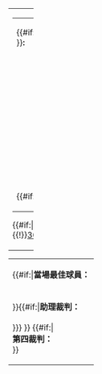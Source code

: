 {| width="100%"
|valign="top" width="50%"|
{| style="font-size: 90%" cellspacing="0" cellpadding="0"
|colspan=4|{{#if:{{{homenat|<noinclude>-</noinclude>}}}|{{flagicon|{{{homenat}}}|size={{{homesize|100px}}}}}<br />}}'''{{{hometeam}}}:'''
|-
!width=25| !!width=25|
|-
|{{{home1pos}}} ||'''{{{home1no|1}}}''' ||{{#if:{{{home1nat|<noinclude>-</noinclude>}}}|{{flagicon|{{{home1nat}}}}}}} {{{home1player}}}{{#if:{{{home1card|<noinclude>-</noinclude>}}}| {{!}}{{!}} {{{home1card}}}{{#if:{{{home1sub|<noinclude>-</noinclude>}}}| {{!}}{{!}} {{{home1sub}}}}}|{{#if:{{{home1sub|<noinclude>-</noinclude>}}}| {{!}}{{!}} {{!}}{{!}} {{{home1sub}}}}}}}
|-
|{{{home2pos}}} ||'''{{{home2no|2}}}''' ||{{#if:{{{home2nat|<noinclude>-</noinclude>}}}|{{flagicon|{{{home2nat}}}}}}} {{{home2player}}}{{#if:{{{home2card|<noinclude>-</noinclude>}}}| {{!}}{{!}} {{{home2card}}}{{#if:{{{home2sub|<noinclude>-</noinclude>}}}| {{!}}{{!}} {{{home2sub}}}}}|{{#if:{{{home2sub|<noinclude>-</noinclude>}}}| {{!}}{{!}} {{!}}{{!}} {{{home2sub}}}}}}}
|-
|{{{home3pos}}} ||'''{{{home3no|3}}}''' ||{{#if:{{{home3nat|<noinclude>-</noinclude>}}}|{{flagicon|{{{home3nat}}}}}}} {{{home3player}}}{{#if:{{{home3card|<noinclude>-</noinclude>}}}| {{!}}{{!}} {{{home3card}}}{{#if:{{{home3sub|<noinclude>-</noinclude>}}}| {{!}}{{!}} {{{home3sub}}}}}|{{#if:{{{home3sub|<noinclude>-</noinclude>}}}| {{!}}{{!}} {{!}}{{!}} {{{home3sub}}}}}}}
|-
|{{{home4pos}}} ||'''{{{home4no|4}}}''' ||{{#if:{{{home4nat|<noinclude>-</noinclude>}}}|{{flagicon|{{{home4nat}}}}}}} {{{home4player}}}{{#if:{{{home4card|<noinclude>-</noinclude>}}}| {{!}}{{!}} {{{home4card}}}{{#if:{{{home4sub|<noinclude>-</noinclude>}}}| {{!}}{{!}} {{{home4sub}}}}}|{{#if:{{{home4sub|<noinclude>-</noinclude>}}}| {{!}}{{!}} {{!}}{{!}} {{{home4sub}}}}}}}
|-
|{{{home5pos}}} ||'''{{{home5no|5}}}''' ||{{#if:{{{home5nat|<noinclude>-</noinclude>}}}|{{flagicon|{{{home5nat}}}}}}} {{{home5player}}}{{#if:{{{home5card|<noinclude>-</noinclude>}}}| {{!}}{{!}} {{{home5card}}}{{#if:{{{home5sub|<noinclude>-</noinclude>}}}| {{!}}{{!}} {{{home5sub}}}}}|{{#if:{{{home5sub|<noinclude>-</noinclude>}}}| {{!}}{{!}} {{!}}{{!}} {{{home5sub}}}}}}}
|-
|{{{home6pos}}} ||'''{{{home6no|6}}}''' ||{{#if:{{{home6nat|<noinclude>-</noinclude>}}}|{{flagicon|{{{home6nat}}}}}}} {{{home6player}}}{{#if:{{{home6card|<noinclude>-</noinclude>}}}| {{!}}{{!}} {{{home6card}}}{{#if:{{{home6sub|<noinclude>-</noinclude>}}}| {{!}}{{!}} {{{home6sub}}}}}|{{#if:{{{home6sub|<noinclude>-</noinclude>}}}| {{!}}{{!}} {{!}}{{!}} {{{home6sub}}}}}}}
|-
|{{{home7pos}}} ||'''{{{home7no|7}}}''' ||{{#if:{{{home7nat|<noinclude>-</noinclude>}}}|{{flagicon|{{{home7nat}}}}}}} {{{home7player}}}{{#if:{{{home7card|<noinclude>-</noinclude>}}}| {{!}}{{!}} {{{home7card}}}{{#if:{{{home7sub|<noinclude>-</noinclude>}}}| {{!}}{{!}} {{{home7sub}}}}}|{{#if:{{{home7sub|<noinclude>-</noinclude>}}}| {{!}}{{!}} {{!}}{{!}} {{{home7sub}}}}}}}
|-
|{{{home8pos}}} ||'''{{{home8no|8}}}''' ||{{#if:{{{home8nat|<noinclude>-</noinclude>}}}|{{flagicon|{{{home8nat}}}}}}} {{{home8player}}}{{#if:{{{home8card|<noinclude>-</noinclude>}}}| {{!}}{{!}} {{{home8card}}}{{#if:{{{home8sub|<noinclude>-</noinclude>}}}| {{!}}{{!}} {{{home8sub}}}}}|{{#if:{{{home8sub|<noinclude>-</noinclude>}}}| {{!}}{{!}} {{!}}{{!}} {{{home8sub}}}}}}}
|-
|{{{home9pos}}} ||'''{{{home9no|9}}}''' ||{{#if:{{{home9nat|<noinclude>-</noinclude>}}}|{{flagicon|{{{home9nat}}}}}}} {{{home9player}}}{{#if:{{{home9card|<noinclude>-</noinclude>}}}| {{!}}{{!}} {{{home9card}}}{{#if:{{{home9sub|<noinclude>-</noinclude>}}}| {{!}}{{!}} {{{home9sub}}}}}|{{#if:{{{home9sub|<noinclude>-</noinclude>}}}| {{!}}{{!}} {{!}}{{!}} {{{home9sub}}}}}}}
|-
|{{{home10pos}}} ||'''{{{home10no|10}}}''' ||{{#if:{{{home10nat|<noinclude>-</noinclude>}}}|{{flagicon|{{{home10nat}}}}}}} {{{home10player}}}{{#if:{{{home10card|<noinclude>-</noinclude>}}}| {{!}}{{!}} {{{home10card}}}{{#if:{{{home10sub|<noinclude>-</noinclude>}}}| {{!}}{{!}} {{{home10sub}}}}}|{{#if:{{{home10sub|<noinclude>-</noinclude>}}}| {{!}}{{!}} {{!}}{{!}} {{{home10sub}}}}}}}
|-
|{{{home11pos}}} ||'''{{{home11no|11}}}''' ||{{#if:{{{home11nat|<noinclude>-</noinclude>}}}|{{flagicon|{{{home11nat}}}}}}} {{{home11player}}}{{#if:{{{home11card|<noinclude>-</noinclude>}}}| {{!}}{{!}} {{{home11card}}}{{#if:{{{home11sub|<noinclude>-</noinclude>}}}| {{!}}{{!}} {{{home11sub}}}}}|{{#if:{{{home11sub|<noinclude>-</noinclude>}}}| {{!}}{{!}} {{!}}{{!}} {{{home11sub}}}}}}}
{{!}}-}}
{{#if:{{{home12player|<noinclude>-</noinclude>}}}|{{!}}colspan=3{{!}}'''-{zh-hans:替补球员; zh-hant:後備球員}-：'''
{{!}}-
{{!}}{{{home12pos}}} {{!}}{{!}}'''{{{home12no|12}}}''' {{!}}{{!}}{{#if:{{{home12nat|<noinclude>-</noinclude>}}}|{{flagicon|{{{home12nat}}}}}}} {{{home12player}}}{{#if:{{{home12card|<noinclude>-</noinclude>}}}| {{!}}{{!}} {{{home12card}}}{{#if:{{{home12sub|<noinclude>-</noinclude>}}}| {{!}}{{!}} {{{home12sub}}}{{#if:{{{home12sub2|<noinclude>-</noinclude>}}}| {{!}}{{!}} {{{home12sub2}}}}}}}|{{#if:{{{home12sub|<noinclude>-</noinclude>}}}| {{!}}{{!}} {{!}}{{!}} {{{home12sub}}}{{#if:{{{home12sub2|<noinclude>-</noinclude>}}}| {{!}}{{!}} {{{home12sub2}}}}}}}}}
{{!}}-}}
{{#if:{{{home13player|<noinclude>-</noinclude>}}}|{{!}}{{{home13pos}}} {{!}}{{!}}'''{{{home13no|13}}}''' {{!}}{{!}}{{#if:{{{home13nat|<noinclude>-</noinclude>}}}|{{flagicon|{{{home13nat}}}}}}} {{{home13player}}}{{#if:{{{home13card|<noinclude>-</noinclude>}}}| {{!}}{{!}} {{{home13card}}}{{#if:{{{home13sub|<noinclude>-</noinclude>}}}| {{!}}{{!}} {{{home13sub}}}{{#if:{{{home13sub2|<noinclude>-</noinclude>}}}| {{!}}{{!}} {{{home13sub2}}}}}}}|{{#if:{{{home13sub|<noinclude>-</noinclude>}}}| {{!}}{{!}} {{!}}{{!}} {{{home13sub}}}{{#if:{{{home13sub2|<noinclude>-</noinclude>}}}| {{!}}{{!}} {{{home13sub2}}}}}}}}}
{{!}}-}}
{{#if:{{{home14player|<noinclude>-</noinclude>}}}|{{!}}{{{home14pos}}} {{!}}{{!}}'''{{{home14no|14}}}''' {{!}}{{!}}{{#if:{{{home14nat|<noinclude>-</noinclude>}}}|{{flagicon|{{{home14nat}}}}}}} {{{home14player}}}{{#if:{{{home14card|<noinclude>-</noinclude>}}}| {{!}}{{!}} {{{home14card}}}{{#if:{{{home14sub|<noinclude>-</noinclude>}}}| {{!}}{{!}} {{{home14sub}}}{{#if:{{{home14sub2|<noinclude>-</noinclude>}}}| {{!}}{{!}} {{{home14sub2}}}}}}}|{{#if:{{{home14sub|<noinclude>-</noinclude>}}}| {{!}}{{!}} {{!}}{{!}} {{{home14sub}}}{{#if:{{{home14sub2|<noinclude>-</noinclude>}}}| {{!}}{{!}} {{{home14sub2}}}}}}}}}
{{!}}-}}
{{#if:{{{home15player|<noinclude>-</noinclude>}}}|{{!}}{{{home15pos}}} {{!}}{{!}}'''{{{home15no|15}}}''' {{!}}{{!}}{{#if:{{{home15nat|<noinclude>-</noinclude>}}}|{{flagicon|{{{home15nat}}}}}}} {{{home15player}}}{{#if:{{{home15card|<noinclude>-</noinclude>}}}| {{!}}{{!}} {{{home15card}}}{{#if:{{{home15sub|<noinclude>-</noinclude>}}}| {{!}}{{!}} {{{home15sub}}}{{#if:{{{home15sub2|<noinclude>-</noinclude>}}}| {{!}}{{!}} {{{home15sub2}}}}}}}|{{#if:{{{home15sub|<noinclude>-</noinclude>}}}| {{!}}{{!}} {{!}}{{!}} {{{home15sub}}}{{#if:{{{home15sub2|<noinclude>-</noinclude>}}}| {{!}}{{!}} {{{home15sub2}}}}}}}}}
{{!}}-}}
{{#if:{{{home16player|<noinclude>-</noinclude>}}}|{{!}}{{{home16pos}}} {{!}}{{!}}'''{{{home16no|16}}}''' {{!}}{{!}}{{#if:{{{home16nat|<noinclude>-</noinclude>}}}|{{flagicon|{{{home16nat}}}}}}} {{{home16player}}}{{#if:{{{home16card|<noinclude>-</noinclude>}}}| {{!}}{{!}} {{{home16card}}}{{#if:{{{home16sub|<noinclude>-</noinclude>}}}| {{!}}{{!}} {{{home16sub}}}{{#if:{{{home16sub2|<noinclude>-</noinclude>}}}| {{!}}{{!}} {{{home16sub2}}}}}}}|{{#if:{{{home16sub|<noinclude>-</noinclude>}}}| {{!}}{{!}} {{!}}{{!}} {{{home16sub}}}{{#if:{{{home16sub2|<noinclude>-</noinclude>}}}| {{!}}{{!}} {{{home16sub2}}}}}}}}}
{{!}}-}}
{{#if:{{{home17player|<noinclude>-</noinclude>}}}|{{!}}{{{home17pos}}} {{!}}{{!}}'''{{{home17no|17}}}''' {{!}}{{!}}{{#if:{{{home17nat|<noinclude>-</noinclude>}}}|{{flagicon|{{{home17nat}}}}}}} {{{home17player}}}{{#if:{{{home17card|<noinclude>-</noinclude>}}}| {{!}}{{!}} {{{home17card}}}{{#if:{{{home17sub|<noinclude>-</noinclude>}}}| {{!}}{{!}} {{{home17sub}}}{{#if:{{{home17sub2|<noinclude>-</noinclude>}}}| {{!}}{{!}} {{{home17sub2}}}}}}}|{{#if:{{{home17sub|<noinclude>-</noinclude>}}}| {{!}}{{!}} {{!}}{{!}} {{{home17sub}}}{{#if:{{{home17sub2|<noinclude>-</noinclude>}}}| {{!}}{{!}} {{{home17sub2}}}}}}}}}
{{!}}-}}
{{#if:{{{home18player|<noinclude>-</noinclude>}}}|{{!}}{{{home18pos}}} {{!}}{{!}}'''{{{home18no|18}}}''' {{!}}{{!}}{{#if:{{{home18nat|<noinclude>-</noinclude>}}}|{{flagicon|{{{home18nat}}}}}}} {{{home18player}}}{{#if:{{{home18card|<noinclude>-</noinclude>}}}| {{!}}{{!}} {{{home18card}}}{{#if:{{{home18sub|<noinclude>-</noinclude>}}}| {{!}}{{!}} {{{home18sub}}}{{#if:{{{home18sub2|<noinclude>-</noinclude>}}}| {{!}}{{!}} {{{home18sub2}}}}}}}|{{#if:{{{home18sub|<noinclude>-</noinclude>}}}| {{!}}{{!}} {{!}}{{!}} {{{home18sub}}}{{#if:{{{home18sub2|<noinclude>-</noinclude>}}}| {{!}}{{!}} {{{home18sub2}}}}}}}}}
{{!}}-}}
{{#if:{{{home19player|<noinclude>-</noinclude>}}}|{{!}}{{{home19pos}}} {{!}}{{!}}'''{{{home19no|19}}}''' {{!}}{{!}}{{#if:{{{home19nat|<noinclude>-</noinclude>}}}|{{flagicon|{{{home19nat}}}}}}} {{{home19player}}}{{#if:{{{home19card|<noinclude>-</noinclude>}}}| {{!}}{{!}} {{{home19card}}}{{#if:{{{home19sub|<noinclude>-</noinclude>}}}| {{!}}{{!}} {{{home19sub}}}{{#if:{{{home19sub2|<noinclude>-</noinclude>}}}| {{!}}{{!}} {{{home19sub2}}}}}}}|{{#if:{{{home19sub|<noinclude>-</noinclude>}}}| {{!}}{{!}} {{!}}{{!}} {{{home19sub}}}{{#if:{{{home19sub2|<noinclude>-</noinclude>}}}| {{!}}{{!}} {{{home18sub2}}}}}}}}}
{{!}}-}}
{{#if:{{{home20player|<noinclude>-</noinclude>}}}|{{!}}{{{home20pos}}} {{!}}{{!}}'''{{{home20no|20}}}''' {{!}}{{!}}{{#if:{{{home20nat|<noinclude>-</noinclude>}}}|{{flagicon|{{{home20nat}}}}}}} {{{home20player}}}{{#if:{{{home20card|<noinclude>-</noinclude>}}}| {{!}}{{!}} {{{home20card}}}{{#if:{{{home20sub|<noinclude>-</noinclude>}}}| {{!}}{{!}} {{{home20sub}}}{{#if:{{{home20sub2|<noinclude>-</noinclude>}}}| {{!}}{{!}} {{{home20sub2}}}}}}}|{{#if:{{{home20sub|<noinclude>-</noinclude>}}}| {{!}}{{!}} {{!}}{{!}} {{{home20sub}}}{{#if:{{{home20sub2|<noinclude>-</noinclude>}}}| {{!}}{{!}} {{{home18sub2}}}}}}}}}
{{!}}-}}
{{#if:{{{home21player|<noinclude>-</noinclude>}}}|{{!}}{{{home21pos}}} {{!}}{{!}}'''{{{home21no|21}}}''' {{!}}{{!}}{{#if:{{{home21nat|<noinclude>-</noinclude>}}}|{{flagicon|{{{home21nat}}}}}}} {{{home21player}}}{{#if:{{{home21card|<noinclude>-</noinclude>}}}| {{!}}{{!}} {{{home21card}}}{{#if:{{{home21sub|<noinclude>-</noinclude>}}}| {{!}}{{!}} {{{home21sub}}}{{#if:{{{home21sub2|<noinclude>-</noinclude>}}}| {{!}}{{!}} {{{home21sub2}}}}}}}|{{#if:{{{home21sub|<noinclude>-</noinclude>}}}| {{!}}{{!}} {{!}}{{!}} {{{home21sub}}}{{#if:{{{hom221sub2|<noinclude>-</noinclude>}}}| {{!}}{{!}} {{{home18sub2}}}}}}}}}
{{!}}-}}
{{#if:{{{home22player|<noinclude>-</noinclude>}}}|{{!}}{{{home22pos}}} {{!}}{{!}}'''{{{home22no|22}}}''' {{!}}{{!}}{{#if:{{{home22nat|<noinclude>-</noinclude>}}}|{{flagicon|{{{home22nat}}}}}}} {{{home22player}}}{{#if:{{{home22card|<noinclude>-</noinclude>}}}| {{!}}{{!}} {{{home22card}}}{{#if:{{{home22sub|<noinclude>-</noinclude>}}}| {{!}}{{!}} {{{home22sub}}}{{#if:{{{home22sub2|<noinclude>-</noinclude>}}}| {{!}}{{!}} {{{home22sub2}}}}}}}|{{#if:{{{home22sub|<noinclude>-</noinclude>}}}| {{!}}{{!}} {{!}}{{!}} {{{home22sub}}}{{#if:{{{home22sub2|<noinclude>-</noinclude>}}}| {{!}}{{!}} {{{home18sub2}}}}}}}}}
{{!}}-}}
{{#if:{{{home23player|<noinclude>-</noinclude>}}}|{{!}}{{{home23pos}}} {{!}}{{!}}'''{{{home23no|23}}}''' {{!}}{{!}}{{#if:{{{home23nat|<noinclude>-</noinclude>}}}|{{flagicon|{{{home23nat}}}}}}} {{{home23player}}}{{#if:{{{home23card|<noinclude>-</noinclude>}}}| {{!}}{{!}} {{{home23card}}}{{#if:{{{home23sub|<noinclude>-</noinclude>}}}| {{!}}{{!}} {{{home23sub}}}{{#if:{{{home23sub2|<noinclude>-</noinclude>}}}| {{!}}{{!}} {{{home23sub2}}}}}}}|{{#if:{{{home23sub|<noinclude>-</noinclude>}}}| {{!}}{{!}} {{!}}{{!}} {{{home23sub}}}{{#if:{{{home23sub2|<noinclude>-</noinclude>}}}| {{!}}{{!}} {{{home18sub2}}}}}}}}}
{{!}}-}}
|colspan=3|'''主教練：'''
|-
|colspan=4|{{#if:{{{homemannat}}}|{{flagicon|{{{homemannat}}}}}}} {{{homeman}}}
|}
{{#if:{{{image|<noinclude>-</noinclude>}}}|{{!}}[[File:{{{image}}}{{!}}{{{imagesize|300px}}}]]}}
|valign="top" width="50%"|
{| style="font-size: 90%" cellspacing="0" cellpadding="0"  align="center"
|colspan=4|{{#if:{{{awaynat|<noinclude>-</noinclude>}}}|{{flagicon|{{{awaynat}}}|size={{{awaysize|100px}}}}}<br />}}'''{{{awayteam}}}:'''
|-
!width=25| !!width=25|
|-
|{{{away1pos}}} ||'''{{{away1no|1}}}''' ||{{#if:{{{away1nat|<noinclude>-</noinclude>}}}|{{flagicon|{{{away1nat}}}}}}} {{{away1player}}}{{#if:{{{away1card|<noinclude>-</noinclude>}}}| {{!}}{{!}} {{{away1card}}}{{#if:{{{away1sub|<noinclude>-</noinclude>}}}| {{!}}{{!}} {{{away1sub}}}}}|{{#if:{{{away1sub|<noinclude>-</noinclude>}}}| {{!}}{{!}} {{!}}{{!}} {{{away1sub}}}}}}}
|-
|{{{away2pos}}} ||'''{{{away2no|2}}}''' ||{{#if:{{{away2nat|<noinclude>-</noinclude>}}}|{{flagicon|{{{away2nat}}}}}}} {{{away2player}}}{{#if:{{{away2card|<noinclude>-</noinclude>}}}| {{!}}{{!}} {{{away2card}}}{{#if:{{{away2sub|<noinclude>-</noinclude>}}}| {{!}}{{!}} {{{away2sub}}}}}|{{#if:{{{away2sub|<noinclude>-</noinclude>}}}| {{!}}{{!}} {{!}}{{!}} {{{away2sub}}}}}}}
|-
|{{{away3pos}}} ||'''{{{away3no|3}}}''' ||{{#if:{{{away3nat|<noinclude>-</noinclude>}}}|{{flagicon|{{{away3nat}}}}}}} {{{away3player}}}{{#if:{{{away3card|<noinclude>-</noinclude>}}}| {{!}}{{!}} {{{away3card}}}{{#if:{{{away3sub|<noinclude>-</noinclude>}}}| {{!}}{{!}} {{{away3sub}}}}}|{{#if:{{{away3sub|<noinclude>-</noinclude>}}}| {{!}}{{!}} {{!}}{{!}} {{{away3sub}}}}}}}
|-
|{{{away4pos}}} ||'''{{{away4no|4}}}''' ||{{#if:{{{away4nat|<noinclude>-</noinclude>}}}|{{flagicon|{{{away4nat}}}}}}} {{{away4player}}}{{#if:{{{away4card|<noinclude>-</noinclude>}}}| {{!}}{{!}} {{{away4card}}}{{#if:{{{away4sub|<noinclude>-</noinclude>}}}| {{!}}{{!}} {{{away4sub}}}}}|{{#if:{{{away4sub|<noinclude>-</noinclude>}}}| {{!}}{{!}} {{!}}{{!}} {{{away4sub}}}}}}}
|-
|{{{away5pos}}} ||'''{{{away5no|5}}}''' ||{{#if:{{{away5nat|<noinclude>-</noinclude>}}}|{{flagicon|{{{away5nat}}}}}}} {{{away5player}}}{{#if:{{{away5card|<noinclude>-</noinclude>}}}| {{!}}{{!}} {{{away5card}}}{{#if:{{{away5sub|<noinclude>-</noinclude>}}}| {{!}}{{!}} {{{away5sub}}}}}|{{#if:{{{away5sub|<noinclude>-</noinclude>}}}| {{!}}{{!}} {{!}}{{!}} {{{away5sub}}}}}}}
|-
|{{{away6pos}}} ||'''{{{away6no|6}}}''' ||{{#if:{{{away6nat|<noinclude>-</noinclude>}}}|{{flagicon|{{{away6nat}}}}}}} {{{away6player}}}{{#if:{{{away6card|<noinclude>-</noinclude>}}}| {{!}}{{!}} {{{away6card}}}{{#if:{{{away6sub|<noinclude>-</noinclude>}}}| {{!}}{{!}} {{{away6sub}}}}}|{{#if:{{{away6sub|<noinclude>-</noinclude>}}}| {{!}}{{!}} {{!}}{{!}} {{{away6sub}}}}}}}
|-
|{{{away7pos}}} ||'''{{{away7no|7}}}''' ||{{#if:{{{away7nat|<noinclude>-</noinclude>}}}|{{flagicon|{{{away7nat}}}}}}} {{{away7player}}}{{#if:{{{away7card|<noinclude>-</noinclude>}}}| {{!}}{{!}} {{{away7card}}}{{#if:{{{away7sub|<noinclude>-</noinclude>}}}| {{!}}{{!}} {{{away7sub}}}}}|{{#if:{{{away7sub|<noinclude>-</noinclude>}}}| {{!}}{{!}} {{!}}{{!}} {{{away7sub}}}}}}}
|-
|{{{away8pos}}} ||'''{{{away8no|8}}}''' ||{{#if:{{{away8nat|<noinclude>-</noinclude>}}}|{{flagicon|{{{away8nat}}}}}}} {{{away8player}}}{{#if:{{{away8card|<noinclude>-</noinclude>}}}| {{!}}{{!}} {{{away8card}}}{{#if:{{{away8sub|<noinclude>-</noinclude>}}}| {{!}}{{!}} {{{away8sub}}}}}|{{#if:{{{away8sub|<noinclude>-</noinclude>}}}| {{!}}{{!}} {{!}}{{!}} {{{away8sub}}}}}}}
|-
|{{{away9pos}}} ||'''{{{away9no|9}}}''' ||{{#if:{{{away9nat|<noinclude>-</noinclude>}}}|{{flagicon|{{{away9nat}}}}}}} {{{away9player}}}{{#if:{{{away9card|<noinclude>-</noinclude>}}}| {{!}}{{!}} {{{away9card}}}{{#if:{{{away9sub|<noinclude>-</noinclude>}}}| {{!}}{{!}} {{{away9sub}}}}}|{{#if:{{{away9sub|<noinclude>-</noinclude>}}}| {{!}}{{!}} {{!}}{{!}} {{{away9sub}}}}}}}
|-
|{{{away10pos}}} ||'''{{{away10no|10}}}''' ||{{#if:{{{away10nat|<noinclude>-</noinclude>}}}|{{flagicon|{{{away10nat}}}}}}} {{{away10player}}}{{#if:{{{away10card|<noinclude>-</noinclude>}}}| {{!}}{{!}} {{{away10card}}}{{#if:{{{away10sub|<noinclude>-</noinclude>}}}| {{!}}{{!}} {{{away10sub}}}}}|{{#if:{{{away10sub|<noinclude>-</noinclude>}}}| {{!}}{{!}} {{!}}{{!}} {{{away10sub}}}}}}}
|-
|{{{away11pos}}} ||'''{{{away11no|11}}}''' ||{{#if:{{{away11nat|<noinclude>-</noinclude>}}}|{{flagicon|{{{away11nat}}}}}}} {{{away11player}}}{{#if:{{{away11card|<noinclude>-</noinclude>}}}| {{!}}{{!}} {{{away11card}}}{{#if:{{{away11sub|<noinclude>-</noinclude>}}}| {{!}}{{!}} {{{away11sub}}}}}|{{#if:{{{away11sub|<noinclude>-</noinclude>}}}| {{!}}{{!}} {{!}}{{!}} {{{away11sub}}}}}}}
{{!}}-}}
{{#if:{{{away12player|<noinclude>-</noinclude>}}}|{{!}}colspan=3{{!}}'''-{zh-hans:替补球员; zh-hant:後備球員}-：'''
{{!}}-
{{!}}{{{away12pos}}} {{!}}{{!}}'''{{{away12no|12}}}''' {{!}}{{!}}{{#if:{{{away12nat|<noinclude>-</noinclude>}}}|{{flagicon|{{{away12nat}}}}}}} {{{away12player}}}{{#if:{{{away12card|<noinclude>-</noinclude>}}}| {{!}}{{!}} {{{away12card}}}{{#if:{{{away12sub|<noinclude>-</noinclude>}}}| {{!}}{{!}} {{{away12sub}}}{{#if:{{{away12sub2|<noinclude>-</noinclude>}}}| {{!}}{{!}} {{{away12sub2}}}}}}}|{{#if:{{{away12sub|<noinclude>-</noinclude>}}}| {{!}}{{!}} {{!}}{{!}} {{{away12sub}}}{{#if:{{{away12sub2|<noinclude>-</noinclude>}}}| {{!}}{{!}} {{{away12sub2}}}}}}}}}
{{!}}-}}
{{#if:{{{away13player|<noinclude>-</noinclude>}}}|{{!}}{{{away13pos}}} {{!}}{{!}}'''{{{away13no|13}}}''' {{!}}{{!}}{{#if:{{{away13nat|<noinclude>-</noinclude>}}}|{{flagicon|{{{away13nat}}}}}}} {{{away13player}}}{{#if:{{{away13card|<noinclude>-</noinclude>}}}| {{!}}{{!}} {{{away13card}}}{{#if:{{{away13sub|<noinclude>-</noinclude>}}}| {{!}}{{!}} {{{away13sub}}}{{#if:{{{away13sub2|<noinclude>-</noinclude>}}}| {{!}}{{!}} {{{away13sub2}}}}}}}|{{#if:{{{away13sub|<noinclude>-</noinclude>}}}| {{!}}{{!}} {{!}}{{!}} {{{away13sub}}}{{#if:{{{away13sub2|<noinclude>-</noinclude>}}}| {{!}}{{!}} {{{away13sub2}}}}}}}}}
{{!}}-}}
{{#if:{{{away14player|<noinclude>-</noinclude>}}}|{{!}}{{{away14pos}}} {{!}}{{!}}'''{{{away14no|14}}}''' {{!}}{{!}}{{#if:{{{away14nat|<noinclude>-</noinclude>}}}|{{flagicon|{{{away14nat}}}}}}} {{{away14player}}}{{#if:{{{away14card|<noinclude>-</noinclude>}}}| {{!}}{{!}} {{{away14card}}}{{#if:{{{away14sub|<noinclude>-</noinclude>}}}| {{!}}{{!}} {{{away14sub}}}{{#if:{{{away14sub2|<noinclude>-</noinclude>}}}| {{!}}{{!}} {{{away14sub2}}}}}}}|{{#if:{{{away14sub|<noinclude>-</noinclude>}}}| {{!}}{{!}} {{!}}{{!}} {{{away14sub}}}{{#if:{{{away14sub2|<noinclude>-</noinclude>}}}| {{!}}{{!}} {{{away14sub2}}}}}}}}}
{{!}}-}}
{{#if:{{{away15player|<noinclude>-</noinclude>}}}|{{!}}{{{away15pos}}} {{!}}{{!}}'''{{{away15no|15}}}''' {{!}}{{!}}{{#if:{{{away15nat|<noinclude>-</noinclude>}}}|{{flagicon|{{{away15nat}}}}}}} {{{away15player}}}{{#if:{{{away15card|<noinclude>-</noinclude>}}}| {{!}}{{!}} {{{away15card}}}{{#if:{{{away15sub|<noinclude>-</noinclude>}}}| {{!}}{{!}} {{{away15sub}}}{{#if:{{{away15sub2|<noinclude>-</noinclude>}}}| {{!}}{{!}} {{{away15sub2}}}}}}}|{{#if:{{{away15sub|<noinclude>-</noinclude>}}}| {{!}}{{!}} {{!}}{{!}} {{{away15sub}}}{{#if:{{{away15sub2|<noinclude>-</noinclude>}}}| {{!}}{{!}} {{{away15sub2}}}}}}}}}
{{!}}-}}
{{#if:{{{away16player|<noinclude>-</noinclude>}}}|{{!}}{{{away16pos}}} {{!}}{{!}}'''{{{away16no|16}}}''' {{!}}{{!}}{{#if:{{{away16nat|<noinclude>-</noinclude>}}}|{{flagicon|{{{away16nat}}}}}}} {{{away16player}}}{{#if:{{{away16card|<noinclude>-</noinclude>}}}| {{!}}{{!}} {{{away16card}}}{{#if:{{{away16sub|<noinclude>-</noinclude>}}}| {{!}}{{!}} {{{away16sub}}}{{#if:{{{away16sub2|<noinclude>-</noinclude>}}}| {{!}}{{!}} {{{away16sub2}}}}}}}|{{#if:{{{away16sub|<noinclude>-</noinclude>}}}| {{!}}{{!}} {{!}}{{!}} {{{away16sub}}}{{#if:{{{away16sub2|<noinclude>-</noinclude>}}}| {{!}}{{!}} {{{away16sub2}}}}}}}}}
{{!}}-}}
{{#if:{{{away17player|<noinclude>-</noinclude>}}}|{{!}}{{{away17pos}}} {{!}}{{!}}'''{{{away17no|17}}}''' {{!}}{{!}}{{#if:{{{away17nat|<noinclude>-</noinclude>}}}|{{flagicon|{{{away17nat}}}}}}} {{{away17player}}}{{#if:{{{away17card|<noinclude>-</noinclude>}}}| {{!}}{{!}} {{{away17card}}}{{#if:{{{away17sub|<noinclude>-</noinclude>}}}| {{!}}{{!}} {{{away17sub}}}{{#if:{{{away17sub2|<noinclude>-</noinclude>}}}| {{!}}{{!}} {{{away17sub2}}}}}}}|{{#if:{{{away17sub|<noinclude>-</noinclude>}}}| {{!}}{{!}} {{!}}{{!}} {{{away17sub}}}{{#if:{{{away17sub2|<noinclude>-</noinclude>}}}| {{!}}{{!}} {{{away17sub2}}}}}}}}}
{{!}}-}}
{{#if:{{{away18player|<noinclude>-</noinclude>}}}|{{!}}{{{away18pos}}} {{!}}{{!}}'''{{{away18no|18}}}''' {{!}}{{!}}{{#if:{{{away18nat|<noinclude>-</noinclude>}}}|{{flagicon|{{{away18nat}}}}}}} {{{away18player}}}{{#if:{{{away18card|<noinclude>-</noinclude>}}}| {{!}}{{!}} {{{away18card}}}{{#if:{{{away18sub|<noinclude>-</noinclude>}}}| {{!}}{{!}} {{{away18sub}}}{{#if:{{{away18sub2|<noinclude>-</noinclude>}}}| {{!}}{{!}} {{{away18sub2}}}}}}}|{{#if:{{{away18sub|<noinclude>-</noinclude>}}}| {{!}}{{!}} {{!}}{{!}} {{{away18sub}}}{{#if:{{{away18sub2|<noinclude>-</noinclude>}}}| {{!}}{{!}} {{{away18sub2}}}}}}}}}
{{!}}-}}
{{#if:{{{away19player|<noinclude>-</noinclude>}}}|{{!}}{{{away19pos}}} {{!}}{{!}}'''{{{away19no|19}}}''' {{!}}{{!}}{{#if:{{{away19nat|<noinclude>-</noinclude>}}}|{{flagicon|{{{away19nat}}}}}}} {{{away19player}}}{{#if:{{{away19card|<noinclude>-</noinclude>}}}| {{!}}{{!}} {{{away19card}}}{{#if:{{{away19sub|<noinclude>-</noinclude>}}}| {{!}}{{!}} {{{away19sub}}}{{#if:{{{away19sub2|<noinclude>-</noinclude>}}}| {{!}}{{!}} {{{away19sub2}}}}}}}|{{#if:{{{away19sub|<noinclude>-</noinclude>}}}| {{!}}{{!}} {{!}}{{!}} {{{away19sub}}}{{#if:{{{away19sub2|<noinclude>-</noinclude>}}}| {{!}}{{!}} {{{away19sub2}}}}}}}}}
{{!}}-}}
{{#if:{{{away20player|<noinclude>-</noinclude>}}}|{{!}}{{{away20pos}}} {{!}}{{!}}'''{{{away20no|20}}}''' {{!}}{{!}}{{#if:{{{away20nat|<noinclude>-</noinclude>}}}|{{flagicon|{{{away20nat}}}}}}} {{{away20player}}}{{#if:{{{away20card|<noinclude>-</noinclude>}}}| {{!}}{{!}} {{{away20card}}}{{#if:{{{away20sub|<noinclude>-</noinclude>}}}| {{!}}{{!}} {{{away20sub}}}{{#if:{{{away20sub2|<noinclude>-</noinclude>}}}| {{!}}{{!}} {{{away20sub2}}}}}}}|{{#if:{{{away20sub|<noinclude>-</noinclude>}}}| {{!}}{{!}} {{!}}{{!}} {{{away20sub}}}{{#if:{{{away20sub2|<noinclude>-</noinclude>}}}| {{!}}{{!}} {{{away19sub2}}}}}}}}}
{{!}}-}}
{{#if:{{{away21player|<noinclude>-</noinclude>}}}|{{!}}{{{away21pos}}} {{!}}{{!}}'''{{{away21no|21}}}''' {{!}}{{!}}{{#if:{{{away21nat|<noinclude>-</noinclude>}}}|{{flagicon|{{{away21nat}}}}}}} {{{away21player}}}{{#if:{{{away21card|<noinclude>-</noinclude>}}}| {{!}}{{!}} {{{away21card}}}{{#if:{{{away21sub|<noinclude>-</noinclude>}}}| {{!}}{{!}} {{{away21sub}}}{{#if:{{{away21sub2|<noinclude>-</noinclude>}}}| {{!}}{{!}} {{{away21sub2}}}}}}}|{{#if:{{{away21sub|<noinclude>-</noinclude>}}}| {{!}}{{!}} {{!}}{{!}} {{{away21sub}}}{{#if:{{{away21sub2|<noinclude>-</noinclude>}}}| {{!}}{{!}} {{{away19sub2}}}}}}}}}
{{!}}-}}
{{#if:{{{away22player|<noinclude>-</noinclude>}}}|{{!}}{{{away22pos}}} {{!}}{{!}}'''{{{away22no|22}}}''' {{!}}{{!}}{{#if:{{{away22nat|<noinclude>-</noinclude>}}}|{{flagicon|{{{away22nat}}}}}}} {{{away22player}}}{{#if:{{{away22card|<noinclude>-</noinclude>}}}| {{!}}{{!}} {{{away22card}}}{{#if:{{{away22sub|<noinclude>-</noinclude>}}}| {{!}}{{!}} {{{away22sub}}}{{#if:{{{away22sub2|<noinclude>-</noinclude>}}}| {{!}}{{!}} {{{away22sub2}}}}}}}|{{#if:{{{away22sub|<noinclude>-</noinclude>}}}| {{!}}{{!}} {{!}}{{!}} {{{away22sub}}}{{#if:{{{away22sub2|<noinclude>-</noinclude>}}}| {{!}}{{!}} {{{away19sub2}}}}}}}}}
{{!}}-}}
{{#if:{{{away23player|<noinclude>-</noinclude>}}}|{{!}}{{{away23pos}}} {{!}}{{!}}'''{{{away23no|23}}}''' {{!}}{{!}}{{#if:{{{away23nat|<noinclude>-</noinclude>}}}|{{flagicon|{{{away23nat}}}}}}} {{{away23player}}}{{#if:{{{away23card|<noinclude>-</noinclude>}}}| {{!}}{{!}} {{{away23card}}}{{#if:{{{away23sub|<noinclude>-</noinclude>}}}| {{!}}{{!}} {{{away23sub}}}{{#if:{{{away23sub2|<noinclude>-</noinclude>}}}| {{!}}{{!}} {{{away23sub2}}}}}}}|{{#if:{{{away23sub|<noinclude>-</noinclude>}}}| {{!}}{{!}} {{!}}{{!}} {{{away23sub}}}{{#if:{{{away23sub2|<noinclude>-</noinclude>}}}| {{!}}{{!}} {{{away19sub2}}}}}}}}}
{{!}}-}}
|colspan=3|'''主教練：'''
|-
|colspan=4|{{#if:{{{awaymannat}}}|{{flagicon|{{{awaymannat}}}}}}} {{{awayman}}}
|}
|}
{| width=100% style="font-size: 90%"
|
{{#if:{{{manofthematch}}}|'''當場最佳球員：'''
<br />{{flagicon|{{{momnat}}}}} {{{manofthematch}}}
<br /><br />}}{{#if:{{{assref1|<noinclude>-</noinclude>}}}|'''助理裁判：'''
<br />{{flagicon|{{{assref1nat}}}}} {{{assref1}}}
<br />{{flagicon|{{{assref2nat|{{{assref1nat}}}}}}}} {{{assref2}}}}}
{{#if:{{{4ref|<noinclude>-</noinclude>}}}|<br />'''第四裁判：'''
<br />{{flagicon|{{{4refnat}}}}} {{{4ref}}}}}
|}